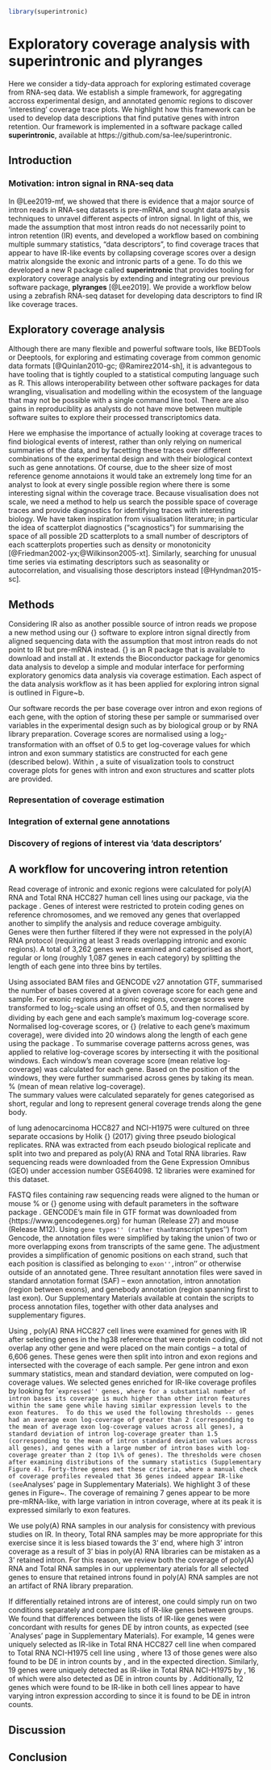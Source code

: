 ```r
library(superintronic)

```

# Exploratory coverage analysis with superintronic and plyranges {#ch:intron}

Here we consider a tidy-data approach for exploring
estimated coverage from RNA-seq data. We establish a simple 
framework, for aggregating accross experimental design, and annotated genomic regions to discover 'interesting' coverage trace plots. We highlight how this framework can be used to
develop data descriptions that find putative genes with
intron retention. Our framework is implemented in a software
package called **superintronic**, available at https://github.com/sa-lee/superintronic.


## Introduction

### Motivation: intron signal in RNA-seq data

In @Lee2019-mf, we showed that there is evidence that a major
source of intron reads in RNA-seq datasets is pre-mRNA, and sought data analysis techniques to unravel different aspects of intron signal. In light of this,
we made the assumption that most intron reads do not necessarily point to
intron retention (IR) events, and developed a workflow based on combining
multiple summary statistics, "data descriptors", to find coverage traces that appear to have IR-like events by collapsing coverage scores over a design matrix alongside the exonic and intronic parts of a gene. To do this we developed a new R package
called **superintronic** that provides tooling for exploratory 
coverage analysis by extending and integrating our previous software package,
**plyranges** [@Lee2019]. We provide a workflow below
using a zebrafish RNA-seq dataset for developing data descriptors to find IR like coverage traces. 


## Exploratory coverage analysis 

Although there are many flexible and powerful software tools, like BEDTools or Deeptools, for exploring and estimating coverage from common genomic data formats [@Quinlan2010-gc; @Ramirez2014-sh], it is advantegous to have tooling
that is tightly coupled to a statistical computing language such as R. This allows interoperability between other software packages for data wrangling, visualisation and modelling within the ecosystem of the language that may not
be possible with a single command line tool. There are also gains in reproduciblity as analysts do not have move between multiple software suites to explore their processed transcriptomics data. 

Here we emphasise the importance
of actually looking at coverage traces to find biological events of interest, rather than only relying on numerical summaries of the data, and by facetting these traces over different combinations of the experimental design and with their biological context such as gene annotations. 
Of course, due to the sheer size of most reference genome annotaions 
it would take an extremely long time for an analyst to look at every 
single possible region where there is some interesting signal within the
coverage trace. Because visualisation does not scale, we need a method to help
us search the possible space of coverage traces and provide diagnostics for
identifying traces with interesting biology. We have taken inspiration from
visualisation literature; in particular the idea of scatterplot diagnostics ("scagnostics") for summarising the space of all possible 2D scatterplots
to a small number of descriptors of each scatterplots properties such as 
density or monotonicity [@Friedman2002-yx;@Wilkinson2005-xt].  Similarly,
searching for unusual time series via estimating descriptors such as seasonality or autocorrelation, and visualising those descriptors instead [@Hyndman2015-sc].





## Methods

Considering IR also as another possible source of intron reads we propose a new method using our {\it superintronic} software to explore intron signal directly from aligned sequencing data with the assumption that most intron reads do not point to IR but pre-mRNA instead. 
{\it Superintronic} is an R package that is available to download and install at \href{https://github.com/sa-lee/superintronic}{https://github.com/sa-lee/superintronic}. 
It extends the \textit{plyranges} Bioconductor package \citep{Lee2019plyranges} for genomics data analysis to develop a simple and modular interface for performing exploratory  genomics data analysis via coverage estimation. 
Each aspect of the \textit{superintronic} data analysis workflow as it has been applied for exploring intron signal is outlined in Figure~\ref{fig:workflows}b. 

Our software records the per base coverage over intron and exon regions of each gene, with the option of storing these per sample or summarised over variables in the experimental design such as by biological group or by RNA library preparation. 
Coverage scores are normalised using a log$_2$-transformation with an offset of 0.5 to get log-coverage values for which intron and exon summary statistics are constructed for each gene (described below).
Within \textit{superintronic}, a suite of visualization tools to construct coverage plots for genes with intron and exon structures and scatter plots are provided. 

### Representation of coverage estimation


### Integration of external gene annotations


### Discovery of regions of interest via 'data descriptors'



## A workflow for uncovering intron retention


Read coverage of intronic and exonic regions were calculated for poly(A) RNA and Total RNA HCC827 human cell lines using our \textit{superintronic} package, via the \textit{Rsamtools} package \cite{rsamtools,GenomicRanges}.
Genes of interest were restricted to protein coding genes on reference chromosomes, and we removed any genes that overlapped another to simplify the analysis and reduce coverage ambiguity.  
Genes were then further filtered if they were not expressed in the poly(A) RNA protocol (requiring at least 3 reads overlapping intronic and exonic regions). 
A total of 3,262 genes were examined and categorised as short, regular or long (roughly 1,087 genes in each category) by splitting the length of each gene into three bins by tertiles. 

Using associated BAM files and GENCODE v27 annotation GTF, \textit{superintronic} summarised the number of bases covered at a given coverage score for each gene and sample.
For exonic regions and intronic regions, coverage scores were transformed to log$_2$-scale using an offset of 0.5, and then normalised by dividing by each gene and each sample's maximum log-coverage score.
Normalised log-coverage scores, or {\it relative log-coverage} (relative to each gene's maximum coverage), were divided into 20 windows along the length of each gene using the \textit{GenomicRanges} package \cite{GenomicRanges}.
To summarise coverage patterns across genes, \textit{plyranges} \cite{Lee2019plyranges} was applied to relative log-coverage scores by intersecting it with the positional windows.
Each window's mean coverage score (mean relative log-coverage) was calculated for each gene.
Based on the position of the windows, they were further summarised across genes by taking its mean. % (mean of mean relative log-coverage).  
The summary values were calculated separately for genes categorised as short, regular and long to represent general coverage trends along the gene body.

\textit{Human cell lines} of lung adenocarcinoma HCC827 and NCI-H1975 were cultured on three
separate occasions by Holik {\it et al.} (2017) \cite{Holik:NAR:2017} giving three pseudo biological replicates. 
RNA was extracted from each pseudo biological replicate and split into two and prepared as poly(A) RNA and Total RNA libraries.
Raw sequencing reads were downloaded from the Gene Expression Omnibus (GEO) \citep{GEO:2013} under accession number GSE64098.
12 libraries were examined for this dataset. 

FASTQ files containing raw sequencing reads were aligned to the human \textit{hg38} or mouse \textit{mm10}
% or {\color{blue}{zebrafish \textit{GRCz11}}} 
genome using \textit{subjunc} \citep{Liao:NAR:2013} with default parameters in the \textit{Rsubread} software package \citep{Rsubread:2019}. 
GENCODE's main \textit{Comprehensive gene annotation} file in GTF format was downloaded from {https://www.gencodegenes.org} for human (Release 27) and mouse (Release M12). 
Using ``gene types'' (rather than ``transcript types'') from Gencode, the annotation files were simplified by taking the union of two or more overlapping exons from transcripts of the same gene.
The adjustment provides a simplification of genomic positions on each strand, such that each position is classified as belonging to ``exon'', ``intron'' or otherwise outside of an annotated gene.
Three resultant annotation files were saved in standard annotation format (SAF) -- exon annotation, intron annotation (region between exons), and genebody annotation (region spanning first to last exon).
Our Supplementary Materials available at \href{https://github.com/charitylaw/Intron-reads}{https://github.com/charitylaw/Intron-reads} contain the scripts to process annotation files, together with other data analyses and supplementary figures. 





\subsection{\textit{Superintronic} finds genes with IR-like coverage profiles in human cell lines}

\begin{figure*}[!tpb]
\centerline{\includegraphics[width=\textwidth]{coverage-si-hits.pdf}}
\caption{{\it Superintronic} selects genes with IR-like coverage profiles in poly(A) RNA HCC827 cell lines. Genes (a) PSMB7, (b) EIF2S3, and (c) ARGLU1 are highlighted out of 43 genes selected. Whilst the analysis was carried out on poly(A) RNA libraries, coverage is shown for both poly(A) RNA HCC827 (top) and Total RNA HCC827 (bottom) samples to ensure that results are not an artifact of RNA library preparation. Coverage is oriented from 5' to 3', with exon regions coloured green and intron regions coloured orange.
}\label{fig:ir}
\end{figure*}


Using \textit{superintronic}, poly(A) RNA HCC827 cell lines were examined for genes with IR  after selecting genes in the hg38 reference that were protein coding, did not overlap any other gene and were placed on the main contigs -- a total of 6,606 genes. 
These genes were then split into intron and exon regions and intersected with the coverage of each sample. 
Per gene intron and exon summary statistics, mean and standard deviation, were computed on log-coverage values. 
We selected genes enriched for IR-like coverage profiles by looking for ``expressed'' genes, where for a substantial number of intron bases its coverage is much higher than other intron features within the same gene while having similar expression levels to the exon features. 
To do this we used the following thresholds -- genes had an average exon log-coverage of greater than 2 (corresponding to the mean of average exon log-coverage values across all genes), a standard deviation of intron log-coverage greater than 1.5 (corresponding to the mean of intron standard deviation values across all genes), and genes with a large number of intron bases with log-coverage greater than 2 (top 1\% of genes).
The thresholds were chosen after examining distributions of the summary statistics (Supplementary Figure 4).
Forty-three genes met these criteria, where a manual check of coverage profiles revealed that 36 genes indeed appear IR-like (see `Analyses' page in Supplementary Materials).
We highlight 3 of these genes in Figure~\ref{fig:ir}.
The coverage of remaining 7 genes appear to be more pre-mRNA-like, with large 
variation in intron coverage, where at its peak it is expressed similarly to exon features. 

We use poly(A) RNA samples in our analysis for consistency with previous studies on IR.
In theory, Total RNA samples may be more appropriate for this exercise since it is less biased towards the 3' end, where high 3' intron coverage as a result of 3' bias in poly(A) RNA libraries can be mistaken as a 3' retained intron. 
For this reason, we review both the coverage of poly(A) RNA and Total RNA samples in  our \textcolor{red}{S}upplementary \textcolor{red}{M}aterials for all selected genes to ensure that retained introns found in poly(A) RNA samples are not an artifact of RNA library preparation. 

If differentially retained introns are of interest, one could simply run \textit{superintronic} on two conditions separately and compare lists of IR-like genes between groups.
We found that differences between the lists of IR-like genes were concordant with \textit{index} results for genes DE by intron counts, as expected (see `Analyses' page in Supplementary Materials).
For example, 14 genes were uniquely selected as IR-like in Total RNA HCC827 cell line when compared to Total RNA NCI-H1975 cell line using \textit{superintronic}, where 13 of those genes were also found to be DE in intron counts by \textit{index}, and in the expected direction.
Similarly, 19 genes were uniquely detected as IR-like in Total RNA NCI-H1975 by \textit{superintronic}, 16 of which were also detected as DE in intron counts by \textit{index}.
Additionally, 12 genes which were found to be IR-like in both cell lines appear to have varying intron expression according to \textit{index} since it is found to be DE in intron counts. 

\textcolor{red}{
Whilst genes that are uniquely IR-like were concordant with directional changes in intron counts, we did not find that IR-like genes played a large part in \textit{index} gene categorisation.
This was mostly expected since thousands of genes were detected as significantly DE by \textit{index} and a relatively small number of genes were detected as IR-like by \textit{superintronic}.
Specifically, IR-like genes did not overlap with one particular \textit{index} category (see `Analyses' page in Supplementary Materials).
Of genes that are classified as intron+ or intron-, only 3 out of 1,006 genes were also detected by \textit{superintronic} as IR-like.
In the ``mixed'' category, 2 out of 54 genes were also detected as IR-like.
}

## Discussion

## Conclusion


<!-- ## Data -->

<!-- We will use data from 12 samples from the human cell line mixture RNA-seq -->
<!-- data. There are three biological replicates across two library preparation kits, -->
<!-- a polyA kit and a total RNA kit. The BAM files have been previously aligned -->
<!-- with subread using the hg20 reference genome.  -->

<!-- ```{r prepare-design, echo= FALSE} -->
<!-- design <- readRDS(here("data", "superintronic", "design.rds")) -->
<!-- ``` -->


<!-- ## `superintronic` analysis -->

<!-- A superintronic analysis consists of four steps: -->
<!-- 1. Preparing the annotation and extract exonic/intronic parts -->
<!-- 2. Computing coverage over regions of interest -->
<!-- 3. Summarising coverage over regions of interest -->
<!-- 4. Visualising the results -->

<!-- Steps 1 and 2. are performed in the `scripts/run_coverage.R` -->

<!-- ### Preparing GFF/GTF files -->

<!-- ```{r gff} -->
<!-- library(superintronic) -->
<!-- parts <- readRDS(here::here("data", "complete-annotation.rds")) -->
<!-- parts -->
<!-- ``` -->

<!-- These can be interrogated as desired, but for our purposes we will keep -->
<!-- genes that are protein coding, on main chromosomes but not mitochondrial  -->
<!-- genome, and do not overlap any other genes and have more than one exon. -->

<!-- ```{r default-filter, echo = FALSE} -->
<!-- parts_sub <- readRDS(here::here("data", "filtered-annotation.rds")) -->
<!-- parts_sub -->
<!-- ``` -->


<!-- ## Coverage over intronic/exonic regions -->

<!-- Now all the ingredients are in place to merge the coverage scores -->
<!-- to our prepared annotation with `join_parts()`. This again -->
<!-- returns a GRanges object, restricted to the intersection of the  -->
<!-- coverage ranges with intron/exon ranges. Additional columns are added -->
<!-- corresponding to the properties of the intron/exon. -->


<!-- ```{r, load-features, echo = FALSE } -->
<!-- cvg_over_features <- readRDS(here::here("data", "parts-coverage.rds")) -->
<!-- ``` -->

<!-- Now we will compute summaries for each cell line and kit to detect IR  -->
<!-- genes. This consists of three steps -->

<!-- 1. Computing the average log-coverage over all exon/intron features: -->

<!-- ```{r rangenostics-01} -->
<!-- # compute intron/exon features -->
<!-- cvg_over_features <- cvg_over_features %>%  -->
<!--   mutate(log_score = log2(score + 0.5))   -->

<!-- cvg_by_features <- cvg_over_features %>%  -->
<!--   group_by(Kit, CellLine, gene_id, feature_type) -->
<!-- E_vals <- cvg_by_features %>%  -->
<!--   summarise(mn = Hmisc::wtd.mean(log_score, width), -->
<!--             sd = sqrt(Hmisc::wtd.var(log_score, width)), -->
<!--             raw_mn = Hmisc::wtd.mean(score, width), -->
<!--             score = score, -->
<!--             n_bases = width, -->
<!--             start = min(start), -->
<!--             end = max(end), -->
<!--             seqnames = unlist(unique(seqnames)), -->
<!--             strand = unlist(unique(feature_strand))) %>%  -->
<!--   makeGRangesFromDataFrame(keep.extra.columns = TRUE) -->
<!-- ``` -->


<!-- 2. For exon features computing the mean and variance of average log-coverage  -->
<!--    over all genes (lumpiness). -->

<!-- ```{r rangenostics-02} -->
<!-- lumpy <- E_vals %>%  -->
<!--   filter(sd > 0, feature_type == "exon") %>%  -->
<!--   group_by(Kit, CellLine) %>%  -->
<!--   summarise( -->
<!--     E_mu = mean(mn), -->
<!--     E_sd = mean(sd), -->
<!--     E_raw = mean(raw_mn) -->
<!-- ) -->
<!-- lumpy  -->
<!-- mcols(E_vals) <- cbind(mcols(E_vals), -->
<!--                        lumpy[match(paste0(E_vals$Kit, E_vals$CellLine),  -->
<!--                                    paste0(lumpy$Kit, lumpy$CellLine)), -c(1,2)]) -->
<!-- E_vals <- E_vals %>%  -->
<!--   mutate( -->
<!--     n_bases_E_raw = sum(n_bases[score > E_raw]), -->
<!--   )  -->
<!-- ``` -->


<!-- 3. Compute the average number of bases with a  -->
<!--    log-coverage score above the E values defined above. We have also computed -->
<!--    a smooth between over the intron/exon feature standard deviation against -->
<!--    the average for visualisation purposes. -->

<!-- ```{r rangenostics-03} -->
<!-- rango <- E_vals %>%  -->
<!--   plyranges::select(-n_bases, -score, -seqnames, -start, -end, -width, -strand,  -->
<!--          .drop_ranges = TRUE) %>%  -->
<!--   dplyr::as_tibble() %>%  -->
<!--   group_by(Kit, CellLine, feature_type) %>%  -->
<!--   tidyr::nest() %>%  -->
<!--   mutate( -->
<!--     smooth = lapply(data, function(x) { -->
<!--       mgcv::gam(sd ~ s(mn), data = x) -->
<!--       }), -->
<!--     augment = lapply(smooth, broom::augment), -->
<!--   ) %>%  -->
<!--   tidyr::unnest(data, augment) %>%  -->
<!--   dplyr::select(-dplyr::ends_with("1"), -.sigma) -->
<!-- ``` -->

<!-- 4. Plot the results. -->

<!-- We get very similar results to a `voom` plot in a standard limma analysis. We -->
<!-- have also overlaid on the E_mu and E_sigma values as potential cut-offs for -->
<!-- each feature.  -->

<!-- ```{r voom-like-plot} -->
<!-- # rangenostics feature_average vs feature_sd coloured by n of bases above -->
<!-- # average raw exon coverage -->
<!-- library(ggplot2) -->
<!-- voom_plot <- function(.x, .y) { -->
<!--   p <- ggplot(data = .x, aes(x = mn, y = sd)) + -->
<!--     geom_point() + -->
<!--     geom_line(aes(y = .fitted), colour = "blue") + -->
<!--     geom_vline(aes(xintercept = E_mu),  -->
<!--                data  = dplyr::distinct(.x, feature_type, E_mu)) + -->
<!--     geom_hline(aes(yintercept = E_sd), -->
<!--                data = dplyr::distinct(.x, feature_type, E_sd)) + -->
<!--     facet_wrap(~feature_type) + -->
<!--     labs( -->
<!--          subtitle = paste(.y$Kit, .y$CellLine), -->
<!--          x = "mean log-coverage", -->
<!--          y = "sd log-covreage" -->
<!--     ) -->
<!--   fname <- here::here("img",  -->
<!--                       paste0(.y$Kit, "-", .y$CellLine,  -->
<!--                              "voom-like-plot.png") -->
<!--   ) -->
<!--   ggsave(fname, p) -->
<!-- } -->
<!-- rango %>%  -->
<!--   group_by(Kit, CellLine) %>%  -->
<!--   dplyr::group_walk(voom_plot) -->
<!-- ``` -->

<!-- We also plot pairs of summary values for each feature in a scatter plot matrix -->
<!-- (using a hexbin scatter plot). Again we get similar results to the plots -->
<!-- produced by a DE analysis from InDeX. -->

<!-- ```{r rangenostics-pairs} -->
<!-- all_features <- tidyr::gather(rango, "key", "value",  -->
<!--                               -Kit, -CellLine, -gene_id, -feature_type,  -->
<!--                               -E_mu, -E_sd, -E_raw) %>%  -->
<!--   mutate(var = paste0(feature_type, "_", key)) %>%  -->
<!--   plyranges::select(-feature_type, -key) %>%  -->
<!--   arrange(gene_id) %>%  -->
<!--   tidyr::spread(var, value) -->
<!-- pairs_plot <- function(.x, .y) { -->
<!--   sub <- plyranges::select(.x,  -->
<!--                            exon_mn,  -->
<!--                            intron_mn,  -->
<!--                            intron_sd,  -->
<!--                            bases_above = intron_n_bases_E_raw) -->
<!--   fname <- here::here("img",  -->
<!--                       paste0(.y$Kit, "-", .y$CellLine,  -->
<!--                              "-pairs-plot.png") -->
<!--   ) -->

<!--   p <- GGally::ggpairs(sub, columns = 1:4, lower = list(continuous = hex)) -->
<!--   ggsave(fname, p) -->
<!-- } -->
<!-- all_features %>%  -->
<!--   group_by(Kit, CellLine) %>%  -->
<!--   dplyr::group_walk(pairs_plot) -->


<!-- ``` -->

<!-- 5. Decide on cut-off over each feature. It appears that choosing genes -->
<!-- with high intron feature standard deviations, and with number of bases above -->
<!-- E_mu in the 99th percentile discriminates intron retention features well. -->

<!-- ```{r rangenositcs-hits} -->
<!-- hits <- all_features %>%  -->
<!--   group_by(Kit, CellLine) %>%  -->
<!--   filter(exon_mn > E_mu,  -->
<!--          intron_sd > E_sd,  -->
<!--          intron_n_bases_E_raw > quantile(intron_n_bases_E_raw, 0.99))   -->

<!-- dplyr::count(hits) -->
<!-- ``` -->

<!-- 6. We can also look at overlaps between sets using an UpSet plot: -->

<!-- ```{r, echo  = FALSE} -->
<!-- sets <- hits %>%  -->
<!--   dplyr::distinct(gene_id) %>% -->
<!--   arrange(gene_id) %>%  -->
<!--   mutate(value = 1L, var = paste(CellLine, Kit)) %>%  -->
<!--   ungroup() %>%   -->
<!--   plyranges::select(gene_id, var, value) %>%  -->
<!--   tidyr::spread(var, value) %>%  -->
<!--   dplyr::mutate_at(2:5, .funs = ~ dplyr::if_else(is.na(.), 0L, .))  -->
<!-- sets <- as.data.frame(sets) -->
<!-- library(UpSetR) -->
<!-- pdf(here::here("img", "olaps-superintronic-hits.pdf")) -->
<!-- upset(sets) -->
<!-- dev.off() -->
<!-- ``` -->
